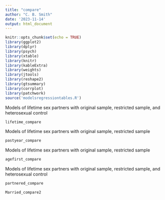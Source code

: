 ```yaml
---
title: "compare"
author: "C. B. Smith"
date: '2023-11-14'
output: html_document
---
```


```r
knitr::opts_chunk$set(echo = TRUE)
library(ggplot2)
library(dplyr)
library(psych)
library(xtable)
library(knitr)
library(kableExtra)
library(weights)
library(jtools)
library(reshape2)
library(gtsummary)
library(corrplot)
library(patchwork)
source('modelsregressiontables.R')
```
 

Models of lifetime sex partners with original sample, restricted sample, and heterosexual control
```r
lifetime_compare
```


Models of lifetime sex partners with original sample, restricted sample
```r
pastyear_compare
```

Models of lifetime sex partners with original sample, restricted sample
```r
agefirst_compare
```

Models of lifetime sex partners with original sample, restricted sample, and heterosexual control
```r
partnered_compare
```


```r

Married_compare2
```
